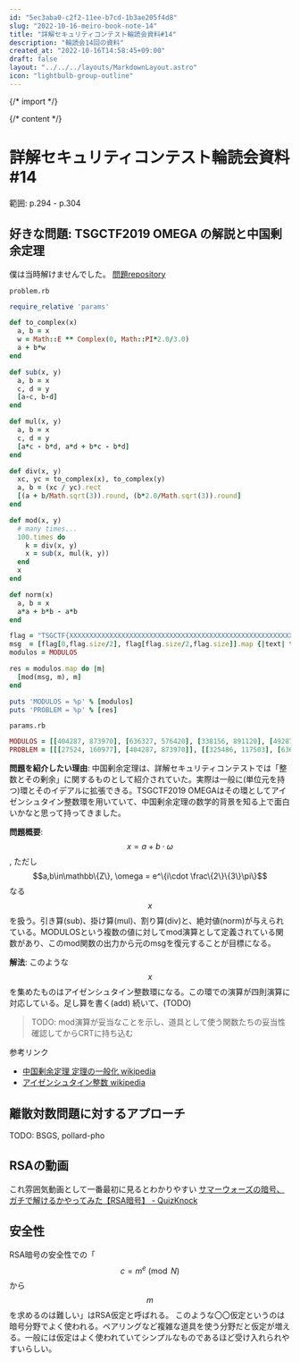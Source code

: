 ```yaml
---
id: "5ec3aba0-c2f2-11ee-b7cd-1b3ae205f4d8"
slug: "2022-10-16-meiro-book-note-14"
title: "詳解セキュリティコンテスト輪読会資料#14"
description: "輪読会14回の資料"
created_at: "2022-10-16T14:58:45+09:00"
draft: false
layout: "../../../layouts/MarkdownLayout.astro"
icon: "lightbulb-group-outline"
---
```


{/* import */}


{/* content */}

# 詳解セキュリティコンテスト輪読会資料#14

範囲: p.294 - p.304

## 好きな問題: TSGCTF2019 OMEGA の解説と中国剰余定理

僕は当時解けませんでした。
[問題repository](https://github.com/tsg-ut/tsgctf/tree/master/crypto/omega)

`problem.rb`

```ruby
require_relative 'params'

def to_complex(x)
  a, b = x
  w = Math::E ** Complex(0, Math::PI*2.0/3.0)
  a + b*w
end

def sub(x, y)
  a, b = x
  c, d = y
  [a-c, b-d]
end

def mul(x, y)
  a, b = x
  c, d = y
  [a*c - b*d, a*d + b*c - b*d]
end

def div(x, y)
  xc, yc = to_complex(x), to_complex(y)
  a, b = (xc / yc).rect
  [(a + b/Math.sqrt(3)).round, (b*2.0/Math.sqrt(3)).round]
end

def mod(x, y)
  # many times...
  100.times do
    k = div(x, y)
    x = sub(x, mul(k, y))
  end
  x
end

def norm(x)
  a, b = x
  a*a + b*b - a*b
end

flag = "TSGCTF{XXXXXXXXXXXXXXXXXXXXXXXXXXXXXXXXXXXXXXXXXXXXXXXXXXXXXXXXXXXXXXXXX}"
msg  = [flag[0,flag.size/2], flag[flag.size/2,flag.size]].map {|text| text.unpack("H*")[0].hex}
modulos = MODULOS

res = modulos.map do |m|
  [mod(msg, m), m]
end

puts 'MODULOS = %p' % [modulos]
puts 'PROBLEM = %p' % [res]
```

`params.rb`

```ruby
MODULOS = [[404287, 873970], [636327, 576420], [338156, 891120], [492879, 529526], [713147, 662709], [993025, 655962], [175379, 419045], [563351, 899507], [542103, 840562], [166864, 951865], [838219, 258645], [480223, 854215], [501143, 184397], [772065, 140479], [236644, 810087], [161194, 189147], [16555, 527922], [310980, 636755], [253315, 757357], [766680, 848857]]
PROBLEM = [[[27524, 160977], [404287, 873970]], [[325486, 117503], [636327, 576420]], [[-299791, -375867], [338156, 891120]], [[-129656, -190359], [492879, 529526]], [[203809, -36629], [713147, 662709]], [[-774345, -129438], [993025, 655962]], [[-34825, 113838], [175379, 419045]], [[36654, 244380], [563351, 899507]], [[242760, -28048], [542103, 840562]], [[104230, 294180], [166864, 951865]], [[49817, -208346], [838219, 258645]], [[14923, 288894], [480223, 854215]], [[100017, 96567], [501143, 184397]], [[172757, 22647], [772065, 140479]], [[74229, 261518], [236644, 810087]], [[-27715, -76038], [161194, 189147]], [[116245, -82633], [16555, 527922]], [[368302, 365778], [310980, 636755]], [[43295, -101755], [253315, 757357]], [[238152, 235140], [766680, 848857]]]
```

**問題を紹介したい理由**: 中国剰余定理は、詳解セキュリティコンテストでは「整数とその剰余」に関するものとして紹介されていた。実際は一般に(単位元を持つ)環とそのイデアルに拡張できる。TSGCTF2019 OMEGAはその環としてアイゼンシュタイン整数環を用いていて、中国剰余定理の数学的背景を知る上で面白いかなと思って持ってきました。

**問題概要**: 
 $$x = a+b\cdot \omega$$ , ただし $$a,b\in\mathbb\{Z\}, \omega = e^\{i\cdot \frac\{2\}\{3\}\pi\}$$ なる $$ x $$ を扱う。引き算(sub)、掛け算(mul)、割り算(div)と、絶対値(norm)が与えられている。MODULOSという複数の値に対してmod演算として定義されている関数があり、このmod関数の出力から元のmsgを復元することが目標になる。

**解法**: このような $$ x $$ を集めたものはアイゼンシュタイン整数環になる。この環での演算が四則演算に対応している。足し算を書く(add)
続いて、(TODO)

> TODO: mod演算が妥当なことを示し、道具として使う関数たちの妥当性確認してからCRTに持ち込む

参考リンク

- [中国剰余定理 定理の一般化 wikipedia](https://ja.wikipedia.org/wiki/%E4%B8%AD%E5%9B%BD%E3%81%AE%E5%89%B0%E4%BD%99%E5%AE%9A%E7%90%86#.E5.AE.9A.E7.90.86.E3.81.AE.E4.B8.80.E8.88.AC.E5.8C.96)
- [アイゼンシュタイン整数 wikipedia](https://ja.wikipedia.org/wiki/%E3%82%A2%E3%82%A4%E3%82%BC%E3%83%B3%E3%82%B7%E3%83%A5%E3%82%BF%E3%82%A4%E3%83%B3%E6%95%B4%E6%95%B0)

## 離散対数問題に対するアプローチ

TODO: BSGS, pollard-pho

## RSAの動画

これ雰囲気動画として一番最初に見るとわかりやすい [サマーウォーズの暗号、ガチで解けるかやってみた【RSA暗号】 - QuizKnock](https://youtu.be/kvC55N4k9ng)

## 安全性

RSA暗号の安全性での「 $$ c=m^e\pmod N $$ から $$ m $$ を求めるのは難しい」はRSA仮定と呼ばれる。
このような〇〇仮定というのは暗号分野でよく使われる。ペアリングなど複雑な道具を使う分野だと仮定が増える。一般には仮定はよく使われていてシンプルなものであるほど受け入れられやすいらしい。


